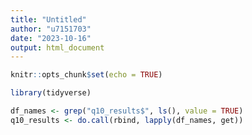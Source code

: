 ```yaml
---
title: "Untitled"
author: "u7151703"
date: "2023-10-16"
output: html_document
---
```


```r
knitr::opts_chunk$set(echo = TRUE)
```



```r
library(tidyverse)
```



```r
df_names <- grep("q10_results$", ls(), value = TRUE)
q10_results <- do.call(rbind, lapply(df_names, get))
```

